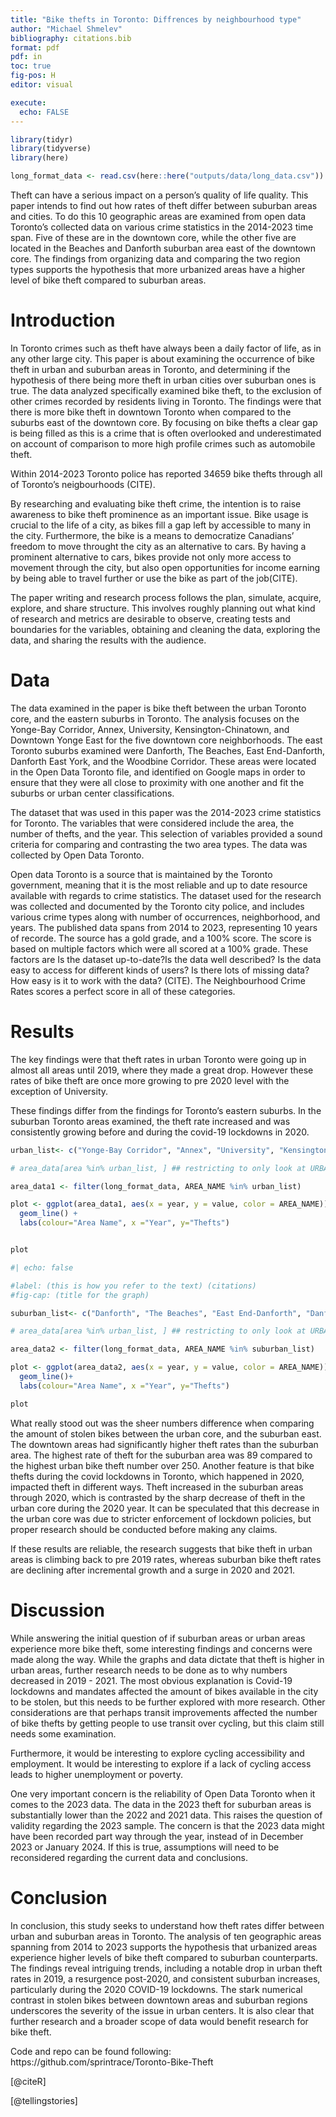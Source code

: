 ```yaml
---
title: "Bike thefts in Toronto: Diffrences by neighbourhood type"
author: "Michael Shmelev"
bibliography: citations.bib
format: pdf 
pdf: in
toc: true
fig-pos: H
editor: visual

execute:
  echo: FALSE 
---
```


```r
library(tidyr)
library(tidyverse)
library(here)
```

```r
long_format_data <- read.csv(here::here("outputs/data/long_data.csv"))

```

Theft can have a serious impact on a person's quality of life quality. This paper intends to find out how rates of theft differ between suburban areas and cities. To do this 10 geographic areas are examined from open data Toronto’s collected data on various crime statistics in the 2014-2023 time span. Five of these are in the downtown core, while the other five are located in the Beaches and Danforth suburban area east of the downtown core. The findings from organizing data and comparing the two region types supports the hypothesis that more urbanized areas have a higher level of bike theft compared to suburban areas.

# Introduction

In Toronto crimes such as theft have always been a daily factor of life, as in any other large city. This paper is about examining the occurrence of bike theft in urban and suburban areas in Toronto, and determining if the hypothesis of there being more theft in urban cities over suburban ones is true. The data analyzed specifically examined bike theft, to the exclusion of other crimes recorded by residents living in Toronto. The findings were that there is more bike theft in downtown Toronto when compared to the suburbs east of the downtown core. By focusing on bike thefts a clear gap is being filled as this is a crime that is often overlooked and underestimated on account of comparison to more high profile crimes such as automobile theft.

Within 2014-2023 Toronto police has reported 34659 bike thefts through all of Toronto’s neigbourhoods (CITE).

By researching and evaluating bike theft crime, the intention is to raise awareness to bike theft prominence as an important issue. Bike usage is crucial to the life of a city, as bikes fill a gap left by accessible to many in the city. Furthermore, the bike is a means to democratize Canadians' freedom to move throught the city as an alternative to cars. By having a prominent alternative to cars, bikes provide not only more access to movement through the city, but also open opportunities for income earning by being able to travel further or use the bike as part of the job(CITE).

The paper writing and research process follows the plan, simulate, acquire, explore, and share structure. This involves roughly planning out what kind of research and metrics are desirable to observe, creating tests and boundaries for the variables, obtaining and cleaning the data, exploring the data, and sharing the results with the audience.

# Data

The data examined in the paper is bike theft between the urban Toronto core, and the eastern suburbs in Toronto. The analysis focuses on the Yonge-Bay Corridor, Annex, University, Kensington-Chinatown, and Downtown Yonge East for the five downtown core neighborhoods. The east Toronto suburbs examined were Danforth, The Beaches, East End-Danforth, Danforth East York, and the Woodbine Corridor. These areas were located in the Open Data Toronto file, and identified on Google maps in order to ensure that they were all close to proximity with one another and fit the suburbs or urban center classifications.

The dataset that was used in this paper was the 2014-2023 crime statistics for Toronto. The variables that were considered include the area, the number of thefts, and the year. This selection of variables provided a sound criteria for comparing and contrasting the two area types. The data was collected by Open Data Toronto.

Open data Toronto is a source that is maintained by the Toronto government, meaning that it is the most reliable and up to date resource available with regards to crime statistics. The dataset used for the research was collected and documented by the Toronto city police, and includes various crime types along with number of occurrences, neighborhood, and years. The published data spans from 2014 to 2023, representing 10 years of recorde. The source has a gold grade, and a 100% score. The score is based on multiple factors which were all scored at a 100% grade. These factors are Is the dataset up-to-date?Is the data well described? Is the data easy to access for different kinds of users? Is there lots of missing data? How easy is it to work with the data? (CITE). The Neighbourhood Crime Rates scores a perfect score in all of these categories.

# Results

The key findings were that theft rates in urban Toronto were going up in almost all areas until 2019, where they made a great drop. However these rates of bike theft are once more growing to pre 2020 level with the exception of University.

These findings differ from the findings for Toronto’s eastern suburbs. In the suburban Toronto areas examined, the theft rate increased and was consistently growing before and during the covid-19 lockdowns in 2020.

```r
urban_list<- c("Yonge-Bay Corridor", "Annex", "University", "Kensington-Chinatown", "Downtown Yonge East")

# area_data[area %in% urban_list, ] ## restricting to only look at URBAN AREAS

area_data1 <- filter(long_format_data, AREA_NAME %in% urban_list)

plot <- ggplot(area_data1, aes(x = year, y = value, color = AREA_NAME)) +
  geom_line() + 
  labs(colour="Area Name", x ="Year", y="Thefts")


plot

```

```r

#| echo: false

#label: (this is how you refer to the text) (citations) 
#fig-cap: (title for the graph)

suburban_list<- c("Danforth", "The Beaches", "East End-Danforth", "Danforth East York", "Woodbine Corridor")

# area_data[area %in% urban_list, ] ## restricting to only look at URBAN AREAS

area_data2 <- filter(long_format_data, AREA_NAME %in% suburban_list)

plot <- ggplot(area_data2, aes(x = year, y = value, color = AREA_NAME)) +
  geom_line()+ 
  labs(colour="Area Name", x ="Year", y="Thefts")

plot
```

What really stood out was the sheer numbers difference when comparing the amount of stolen bikes between the urban core, and the suburban east. The downtown areas had significantly higher theft rates than the suburban area. The highest rate of theft for the suburban area was 89 compared to the highest urban bike theft number over 250. Another feature is that bike thefts during the covid lockdowns in Toronto, which happened in 2020, impacted theft in different ways. Theft increased in the suburban areas through 2020, which is contrasted by the sharp decrease of theft in the urban core during the 2020 year. It can be speculated that this decrease in the urban core was due to stricter enforcement of lockdown policies, but proper research should be conducted before making any claims.

If these results are reliable, the research suggests that bike theft in urban areas is climbing back to pre 2019 rates, whereas suburban bike theft rates are declining after incremental growth and a surge in 2020 and 2021.

# Discussion

While answering the initial question of if suburban areas or urban areas experience more bike theft, some interesting findings and concerns were made along the way. While the graphs and data dictate that theft is higher in urban areas, further research needs to be done as to why numbers decreased in 2019 - 2021. The most obvious explanation is Covid-19 lockdowns and mandates affected the amount of bikes available in the city to be stolen, but this needs to be further explored with more research. Other considerations are that perhaps transit improvements affected the number of bike thefts by getting people to use transit over cycling, but this claim still needs some examination.

Furthermore, it would be interesting to explore cycling accessibility and employment. It would be interesting to explore if a lack of cycling access leads to higher unemployment or poverty.

One very important concern is the reliability of Open Data Toronto when it comes to the 2023 data. The data in the 2023 theft for suburban areas is substantially lower than the 2022 and 2021 data. This raises the question of validity regarding the 2023 sample. The concern is that the 2023 data might have been recorded part way through the year, instead of in December 2023 or January 2024. If this is true, assumptions will need to be reconsidered regarding the current data and conclusions.

# Conclusion

In conclusion, this study seeks to understand how theft rates differ between urban and suburban areas in Toronto. The analysis of ten geographic areas spanning from 2014 to 2023 supports the hypothesis that urbanized areas experience higher levels of bike theft compared to suburban counterparts. The findings reveal intriguing trends, including a notable drop in urban theft rates in 2019, a resurgence post-2020, and consistent suburban increases, particularly during the 2020 COVID-19 lockdowns. The stark numerical contrast in stolen bikes between downtown areas and suburban regions underscores the severity of the issue in urban centers. It is also clear that further research and a broader scope of data would benefit research for bike theft.

Code and repo can be found following: https://github.com/sprintrace/Toronto-Bike-Theft

[@citeR]

[@tellingstories]
